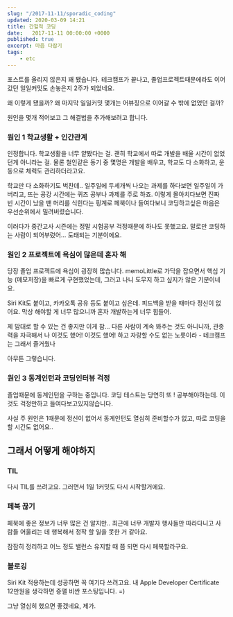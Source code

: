 ```yaml
---
slug: "/2017-11-11/sporadic_coding"
updated: 2020-03-09 14:21
title: 간헐적 코딩
date:   2017-11-11 00:00:00 +0000
published: true
excerpt: 마음 다잡기
tags: 
    - etc
---
```



포스트를 올리지 않은지 꽤 됐습니다.
테크캠프가 끝나고,
졸업프로젝트때문에라도 이어갔던 일일커밋도
손놓은지 2주가 되었네요.

왜 이렇게 됐을까?
왜 마지막 일일커밋 몇개는 어뷰징으로 이어갈 수 밖에 없었던 걸까?

원인을 몇개 적어보고 그 해결법을 추가해보려고 합니다.

### 원인 1 학교생활 + 인간관계

인정합니다.
학교생활을 너무 얕봤다는 걸.
괜히 학교에서 따로 개발을 배울 시간이 없었던게 아니라는 걸.
물론 철인같은 동기 중 몇명은 개발을 배우고, 학교도 다 소화하고, 운동으로 체력도 관리하더라고요.

학교만 다 소화하기도 벅찬데..
일주일에 두세개씩 나오는 과제를 하다보면 일주일이 가버리고,
뜨는 공강 시간에는 퀴즈 공부나 과제를 주로 하죠.
이렇게 몰아치다보면 진짜 빈 시간이 났을 땐 머리를 식힌다는 핑계로 페북이나 들여다보니
코딩하고싶은 마음은 우선순위에서 밀려버렸습니다.

이러다가 중간고사 시즌에는 정말 시험공부 걱정때문에
하나도 못했고요.
말로만 코딩하는 사람이 되어부렀어...
도태되는 기분이에요.


### 원인 2 프로젝트에 욕심이 많은데 혼자 해

당장 졸업 프로젝트에 욕심이 굉장히 많습니다.
memoLittle로 가닥을 잡으면서 핵심 기능 (메모저장)을
빠르게 구현했었는데, 그러고 나니 도무지 하고 싶지가 않은 기분이네요.

Siri Kit도 붙이고, 카카오톡 공유 등도 붙이고 싶은데.
피드백을 받을 때마다 정신이 없어요.
막상 해야할 게 너무 많으니까 혼자 개발하는게 너무 힘들어.

제 맘대로 할 수 있는 건 좋지만 이게 참...
다른 사람이 계속 봐주는 것도 아니니까,
관종력을 자극해서 나 이것도 했어! 이것도 했어! 하고
자랑할 수도 없는 노릇이라 - 테크캠프는 그래서 즐거웠나

아무튼 그렇습니다.


### 원인 3 동계인턴과 코딩인터뷰 걱정

졸업때문에 동계인턴을 구하는 중입니다.
코딩 테스트는 당연히 또 ! 공부해야하는데.
이것도 걱정만하고 들여다보고있지않습니다.

사실 주 원인은 1때문에 정신이 없어서 동계인턴도
열심히 준비할수가 없고, 따로 코딩을 할 시간도 없어요..




## 그래서 어떻게 해야하지

### TIL
다시 TIL를 쓰려고요.
그러면서 1일 1커밋도 다시 시작할거에요.

### 페북 끊기
페북에 좋은 정보가 너무 많은 건 알지만..
최근에 너무 개발자 행사들만 따라다니고
사람들 어울리는 데 행복해서 정작 할 일을 못한 거 같아요.

잠잠히 정리하고 어느 정도 밸런스 유지할 때 쯤 되면 다시 페북할라구요.

### 블로깅
Siri Kit 적용하는데 성공하면 꼭 여기다 쓰려고요.
내 Apple Developer Certificate 12만원을 생각하면
증맬 비싼 포스팅입니다. =)


그냥 열심히 했으면 좋겠네요, 제가. 

